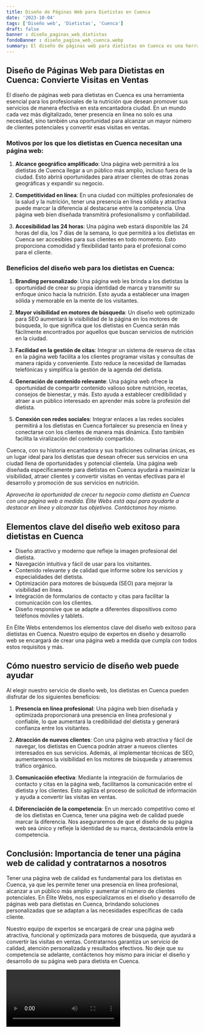 ```yaml
---
title: Diseño de Páginas Web para Dietistas en Cuenca
date: '2023-10-04'
tags: ['Diseño web', 'Dietistas', 'Cuenca']
draft: false
banner : diseño_paginas_web_dietistas
fondoBanner : diseño_pagina_web_cuenca.webp
summary: El diseño de páginas web para dietistas en Cuenca es una herramienta esencial para los profesionales de la nutrición que desean promover sus servicios de manera efectiva en esta encantadora ciudad. En un mundo cada vez más digitalizado, tener presencia en línea no solo es una necesidad, sino también una oportunidad para alcanzar un mayor número de clientes potenciales y convertir esas visitas en ventas.
---
```


## Diseño de Páginas Web para Dietistas en Cuenca: Convierte Visitas en Ventas

El diseño de páginas web para dietistas en Cuenca es una herramienta esencial para los profesionales de la nutrición que desean promover sus servicios de manera efectiva en esta encantadora ciudad. En un mundo cada vez más digitalizado, tener presencia en línea no solo es una necesidad, sino también una oportunidad para alcanzar un mayor número de clientes potenciales y convertir esas visitas en ventas.

### Motivos por los que los dietistas en Cuenca necesitan una página web:

1. **Alcance geográfico amplificado**: Una página web permitirá a los dietistas de Cuenca llegar a un público más amplio, incluso fuera de la ciudad. Esto abrirá oportunidades para atraer clientes de otras zonas geográficas y expandir su negocio.

2. **Competitividad en línea**: En una ciudad con múltiples profesionales de la salud y la nutrición, tener una presencia en línea sólida y atractiva puede marcar la diferencia al destacarse entre la competencia. Una página web bien diseñada transmitirá profesionalismo y confiabilidad.

3. **Accesibilidad las 24 horas**: Una página web estará disponible las 24 horas del día, los 7 días de la semana, lo que permitirá a los dietistas en Cuenca ser accesibles para sus clientes en todo momento. Esto proporciona comodidad y flexibilidad tanto para el profesional como para el cliente.

### Beneficios del diseño web para los dietistas en Cuenca:

1. **Branding personalizado**: Una página web les brinda a los dietistas la oportunidad de crear su propia identidad de marca y transmitir su enfoque único hacia la nutrición. Esto ayuda a establecer una imagen sólida y memorable en la mente de los visitantes.

2. **Mayor visibilidad en motores de búsqueda**: Un diseño web optimizado para SEO aumentará la visibilidad de la página en los motores de búsqueda, lo que significa que los dietistas en Cuenca serán más fácilmente encontrados por aquellos que buscan servicios de nutrición en la ciudad.

3. **Facilidad en la gestión de citas**: Integrar un sistema de reserva de citas en la página web facilita a los clientes programar visitas y consultas de manera rápida y conveniente. Esto reduce la necesidad de llamadas telefónicas y simplifica la gestión de la agenda del dietista.

4. **Generación de contenido relevante**: Una página web ofrece la oportunidad de compartir contenido valioso sobre nutrición, recetas, consejos de bienestar, y más. Esto ayuda a establecer credibilidad y atraer a un público interesado en aprender más sobre la profesión del dietista.

5. **Conexión con redes sociales**: Integrar enlaces a las redes sociales permitirá a los dietistas en Cuenca fortalecer su presencia en línea y conectarse con los clientes de manera más dinámica. Esto también facilita la viralización del contenido compartido.

Cuenca, con su historia encantadora y sus tradiciones culinarias únicas, es un lugar ideal para los dietistas que desean ofrecer sus servicios en una ciudad llena de oportunidades y potencial clientela. Una página web diseñada específicamente para dietistas en Cuenca ayudará a maximizar la visibilidad, atraer clientes y convertir visitas en ventas efectivas para el desarrollo y promoción de sus servicios en nutrición.

*Aprovecha la oportunidad de crecer tu negocio como dietista en Cuenca con una página web a medida. Élite Webs está aquí para ayudarte a destacar en línea y alcanzar tus objetivos. Contáctanos hoy mismo.*

<GifSeo />

<Cta />

## Elementos clave del diseño web exitoso para dietistas en Cuenca

- Diseño atractivo y moderno que refleje la imagen profesional del dietista.
- Navegación intuitiva y fácil de usar para los visitantes.
- Contenido relevante y de calidad que informe sobre los servicios y especialidades del dietista.
- Optimización para motores de búsqueda (SEO) para mejorar la visibilidad en línea.
- Integración de formularios de contacto y citas para facilitar la comunicación con los clientes.
- Diseño responsive que se adapte a diferentes dispositivos como teléfonos móviles y tablets.

En Élite Webs entendemos los elementos clave del diseño web exitoso para dietistas en Cuenca. Nuestro equipo de expertos en diseño y desarrollo web se encargará de crear una página web a medida que cumpla con todos estos requisitos y más. 

## Cómo nuestro servicio de diseño web puede ayudar

Al elegir nuestro servicio de diseño web, los dietistas en Cuenca pueden disfrutar de los siguientes beneficios:

1. **Presencia en línea profesional**: Una página web bien diseñada y optimizada proporcionará una presencia en línea profesional y confiable, lo que aumentará la credibilidad del dietista y generará confianza entre los visitantes.

2. **Atracción de nuevos clientes**: Con una página web atractiva y fácil de navegar, los dietistas en Cuenca podrán atraer a nuevos clientes interesados en sus servicios. Además, al implementar técnicas de SEO, aumentaremos la visibilidad en los motores de búsqueda y atraeremos tráfico orgánico.

3. **Comunicación efectiva**: Mediante la integración de formularios de contacto y citas en la página web, facilitamos la comunicación entre el dietista y los clientes. Esto agiliza el proceso de solicitud de información y ayuda a convertir las visitas en ventas.

4. **Diferenciación de la competencia**: En un mercado competitivo como el de los dietistas en Cuenca, tener una página web de calidad puede marcar la diferencia. Nos aseguraremos de que el diseño de su página web sea único y refleje la identidad de su marca, destacándola entre la competencia.

## Conclusión: Importancia de tener una página web de calidad y contratarnos a nosotros

Tener una página web de calidad es fundamental para los dietistas en Cuenca, ya que les permite tener una presencia en línea profesional, alcanzar a un público más amplio y aumentar el número de clientes potenciales. En Élite Webs, nos especializamos en el diseño y desarrollo de páginas web para dietistas en Cuenca, brindando soluciones personalizadas que se adaptan a las necesidades específicas de cada cliente.

Nuestro equipo de expertos se encargará de crear una página web atractiva, funcional y optimizada para motores de búsqueda, que ayudará a convertir las visitas en ventas. Contratarnos garantiza un servicio de calidad, atención personalizada y resultados efectivos. No deje que su competencia se adelante, contáctenos hoy mismo para iniciar el diseño y desarrollo de su página web para dietista en Cuenca.

<Video />

<CtaBot job='Dietistas' city='Cuenca'/>

<Gmaps query='Cuenca+españa+maps' />